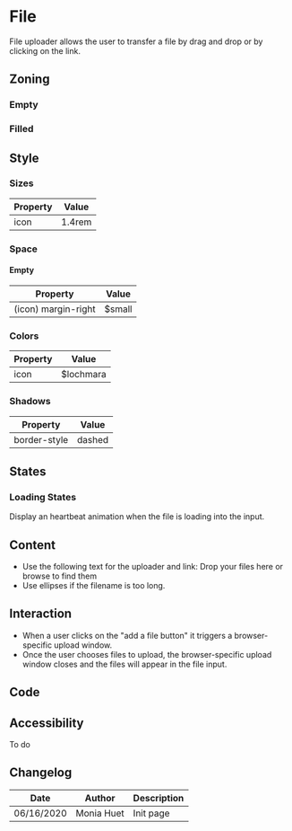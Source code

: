 

<Meta title="Components/Form/Fields/File" />

# File

File uploader allows the user to transfer a file by drag and drop or by clicking on the link.


## Zoning

### Empty

<FigmaImage src="https://www.figma.com/file/qc8oUSyVJM67gSsbTShftt/%F0%9F%93%90-Zoning?node-id=245%3A140" alt="zoning image for the file upload input" />


### Filled

<FigmaImage src="https://www.figma.com/file/qc8oUSyVJM67gSsbTShftt/%F0%9F%93%90-Zoning?node-id=245%3A122" alt="zoning image for the file upload input" />


## Style

### Sizes

| Property                       | Value             | 
| ------------------------------ | ----------------- | 
| icon           	             | 1.4rem            | 


### Space

#### Empty

| Property                       | Value             | 
| ------------------------------ | ----------------- | 
| (icon) margin-right			 | $small            | 


### Colors

| Property                       | Value                               | 
| ------------------------------ | ----------------------------------- | 
| icon		                     | $lochmara	                       |

### Shadows

| Property                       | Value             | 
| ------------------------------ | ----------------- | 
| border-style		             | dashed	         |

## States

### Loading States
Display an heartbeat animation when the file is loading into the input.

## Content

<Use>
	<Use.Do>
		<ul>
			<li>Use the following text for the uploader and link: Drop your files here or browse to find them</li>
			<li>Use ellipses if the filename is too long.</li>
		</ul>
	</Use.Do>
</Use>

## Interaction

- When a user clicks on the "add a file button" it triggers a browser-specific upload window.
- Once the user chooses files to upload, the browser-specific upload window closes and the files will appear in the file input.

## Code

<Canvas>
    <Story name="default">
        <Form.File label="File" />
    </Story>
</Canvas>

<Canvas>
    <Story name="multiple">
        <Form.File label="Files" multiple />
    </Story>
</Canvas>

<Canvas>
    <Story name="filled">
        <Form.File label="File" files={["filename.xlsx"]} />
    </Story>
</Canvas>

<Canvas>
    <Story name="disabled">
        <Form.File label="File" disabled />
    </Story>
</Canvas>

<Canvas>
    <Story name="read-only">
        <Form.File label="File" readOnly />
    </Story>
</Canvas>

## Accessibility

To do

## Changelog

| Date       | Author | Description |
| ---------- | ------ | ----------- |
| 06/16/2020 | Monia Huet  | Init page   |

